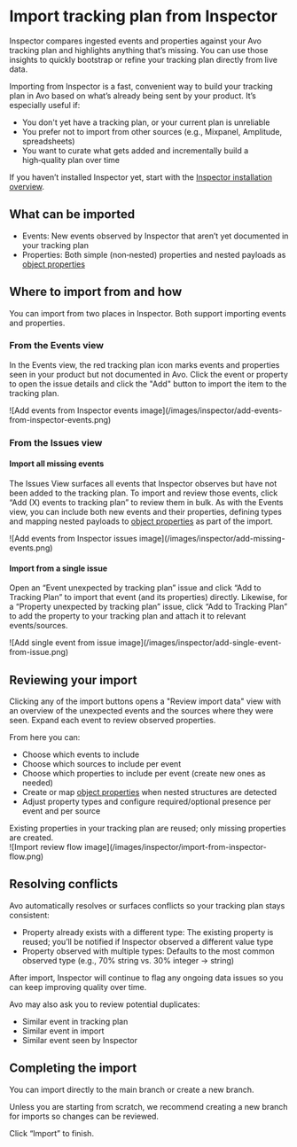 
# Import tracking plan from Inspector

Inspector compares ingested events and properties against your Avo tracking plan and highlights anything that’s missing. You can use those insights to quickly bootstrap or refine your tracking plan directly from live data.

Importing from Inspector is a fast, convenient way to build your tracking plan in Avo based on what’s already being sent by your product. It’s especially useful if:

- You don't yet have a tracking plan, or your current plan is unreliable
- You prefer not to import from other sources (e.g., Mixpanel, Amplitude, spreadsheets)
- You want to curate what gets added and incrementally build a high‑quality plan over time

<Callout type="info" emoji="💡">
  If you haven’t installed Inspector yet, start with the
  <a href="/inspector/inspector-installation-overview">Inspector installation overview</a>.
</Callout>

## What can be imported

- Events: New events observed by Inspector that aren’t yet documented in your tracking plan
- Properties: Both simple (non‑nested) properties and nested payloads as <a href="/data-design/object-properties">object properties</a>

## Where to import from and how

You can import from two places in Inspector. Both support importing events and properties.

### From the Events view

In the Events view, the red tracking plan icon marks events and properties seen in your product but not documented in Avo. Click the event or property to open the issue details and click the "Add" button to import the item to the tracking plan. 

<div style={{ maxWidth: 600, paddingTop: '1.5rem', margin: 'auto' }}>
  ![Add events from Inspector events image](/images/inspector/add-events-from-inspector-events.png)
</div>

### From the Issues view

#### Import all missing events

The Issues View surfaces all events that Inspector observes but have not been added to the tracking plan. To import and review those events, click “Add (X) events to tracking plan” to review them in bulk. As with the Events view, you can include both new events and their properties, defining types and mapping nested payloads to <a href="/data-design/object-properties">object properties</a> as part of the import.

<div style={{ maxWidth: 600, paddingTop: '1.5rem', margin: 'auto' }}>
  ![Add events from Inspector issues image](/images/inspector/add-missing-events.png)
</div>

#### Import from a single issue

Open an “Event unexpected by tracking plan” issue and click “Add to Tracking Plan” to import that event (and its properties) directly. Likewise, for a “Property unexpected by tracking plan” issue, click “Add to Tracking Plan” to add the property to your tracking plan and attach it to relevant events/sources.

<div style={{ maxWidth: 600, paddingTop: '1.5rem', margin: 'auto' }}>
  ![Add single event from issue image](/images/inspector/add-single-event-from-issue.png)
</div>

## Reviewing your import

Clicking any of the import buttons opens a "Review import data" view with an overview of the unexpected events and the sources where they were seen. Expand each event to review observed properties.

From here you can:

- Choose which events to include
- Choose which sources to include per event
- Choose which properties to include per event (create new ones as needed)
- Create or map <a href="/data-design/object-properties">object properties</a> when nested structures are detected
- Adjust property types and configure required/optional presence per event and per source

<Callout type="info" emoji="🔁">
  Existing properties in your tracking plan are reused; only missing properties are created.
</Callout>

<div style={{ maxWidth: 600, paddingTop: '1.5rem', margin: 'auto' }}>
  ![Import review flow image](/images/inspector/import-from-inspector-flow.png)
</div>

## Resolving conflicts

Avo automatically resolves or surfaces conflicts so your tracking plan stays consistent:

- Property already exists with a different type: The existing property is reused; you’ll be notified if Inspector observed a different value type
- Property observed with multiple types: Defaults to the most common observed type (e.g., 70% string vs. 30% integer → string)

<Callout type="info" emoji="💡">
  After import, Inspector will continue to flag any ongoing data issues so you can keep improving quality over time.
</Callout>

Avo may also ask you to review potential duplicates:

- Similar event in tracking plan
- Similar event in import
- Similar event seen by Inspector

## Completing the import

You can import directly to the main branch or create a new branch.

<Callout type="info" emoji="💡">
  Unless you are starting from scratch, we recommend creating a new branch for imports so changes can be reviewed.
</Callout>

Click “Import” to finish.

